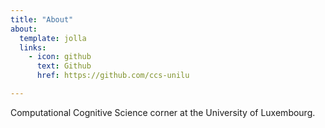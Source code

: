 ```yaml
---
title: "About"
about:
  template: jolla
  links:
    - icon: github
      text: Github
      href: https://github.com/ccs-unilu

---
```


Computational Cognitive Science corner at the University of Luxembourg.
